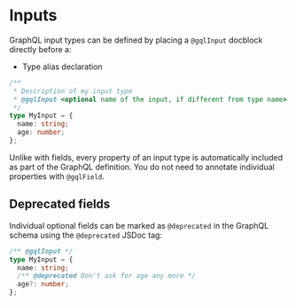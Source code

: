 # Inputs

GraphQL input types can be defined by placing a `@gqlInput` docblock directly before a:

- Type alias declaration

```ts
/**
 * Description of my input type
 * @gqlInput <optional name of the input, if different from type name>
 */
type MyInput = {
  name: string;
  age: number;
};
```

Unlike with fields, every property of an input type is automatically included as part of the GraphQL definition. You do not need to annotate individual properties with `@gqlField`.

## Deprecated fields

Individual optional fields can be marked as `@deprecated` in the GraphQL schema using the `@deprecated` JSDoc tag:

```ts
/** @gqlInput */
type MyInput = {
  name: string;
  /** @deprecated Don't ask for age any more */
  age?: number;
};
```
